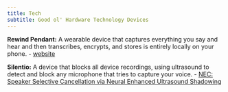 ```yaml
---
title: Tech
subtitle: Good ol' Hardware Technology Devices
---
```


**Rewind Pendant:** A wearable device that captures everything you say and hear and then transcribes, encrypts, and stores is entirely locally on your phone.
- [website](https://www.rewind.ai/pendant)

**Silentio:** A device that blocks all device recordings, using ultrasound to detect and block any microphone that tries to capture your voice.
- [NEC: Speaker Selective Cancellation via Neural Enhanced Ultrasound Shadowing](https://arxiv.org/abs/2207.05848v1)